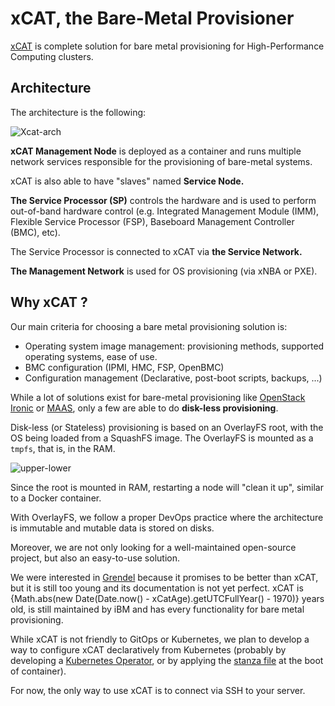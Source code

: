 # xCAT, the Bare-Metal Provisioner

[xCAT](https://xcat.org) is complete solution for bare metal provisioning for
High-Performance Computing clusters.

## Architecture

The architecture is the following:

<div style={{textAlign: 'center'}}>

![Xcat-arch](07-xcat.assets/xcat.drawio.png#invert-on-dark)

</div>

**xCAT Management Node** is deployed as a container and runs multiple network services responsible for the provisioning of bare-metal systems.

xCAT is also able to have "slaves" named **Service Node.**

**The Service Processor (SP)** controls the hardware and is used to perform out-of-band hardware control (e.g. Integrated Management Module (IMM), Flexible Service Processor (FSP), Baseboard Management Controller (BMC), etc).

The Service Processor is connected to xCAT via **the Service Network.**

**The Management Network** is used for OS provisioning (via xNBA or PXE).

## Why xCAT ?

Our main criteria for choosing a bare metal provisioning solution is:

- Operating system image management: provisioning methods, supported operating systems, ease of use.
- BMC configuration (IPMI, HMC, FSP, OpenBMC)
- Configuration management (Declarative, post-boot scripts, backups, ...)

While a lot of solutions exist for bare-metal provisioning like [OpenStack Ironic](https://wiki.openstack.org/wiki/Ironic) or [MAAS](https://maas.io/), only a few are able to do **disk-less provisioning**.

Disk-less (or Stateless) provisioning is based on an OverlayFS root, with the OS being loaded from a SquashFS image. The OverlayFS is mounted as a `tmpfs`, that is, in the RAM.

<div style={{textAlign: 'center'}}>

![upper-lower](07-xcat.assets/overlayfs.drawio.svg#invert-on-dark)

</div>

Since the root is mounted in RAM, restarting a node will "clean it up", similar to a Docker container.

With OverlayFS, we follow a proper DevOps practice where the architecture is immutable and mutable data is stored on disks.

Moreover, we are not only looking for a well-maintained open-source project, but also an easy-to-use solution.


<span>
  We were interested in <a href="https://github.com/ubccr/grendel">Grendel</a> because it promises
  to be better than xCAT, but it is still too young and its documentation is not yet perfect. xCAT
  is {Math.abs(new Date(Date.now() - xCatAge).getUTCFullYear() - 1970)} years old, is still
  maintained by iBM and has every functionality for bare metal provisioning.
</span>

While xCAT is not friendly to GitOps or Kubernetes, we plan to develop a way to configure xCAT declaratively from Kubernetes (probably by developing a [Kubernetes Operator](https://kubernetes.io/docs/concepts/extend-kubernetes/operator/), or by applying the [stanza file](https://xcat-docs.readthedocs.io/en/stable/guides/admin-guides/references/man5/xcatstanzafile.5.html) at the boot of container).

For now, the only way to use xCAT is to connect via SSH to your server.
